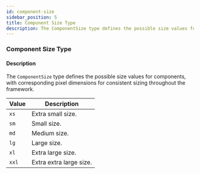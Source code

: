 ```yaml
---
id: component-size
sidebar_position: 5
title: Component Size Type
description: The ComponentSize type defines the possible size values for components, with corresponding pixel dimensions for consistent sizing throughout the framework.  
---
```


### Component Size Type

#### Description  
The `ComponentSize` type defines the possible size values for components, with corresponding pixel dimensions for consistent sizing throughout the framework.  

| Value  | Description          | 
|--------|----------------------|
| `xs` | Extra small size.    | 
| `sm` | Small size.          | 
| `md` | Medium size.         | 
| `lg` | Large size.          | 
| `xl` | Extra large size.    | 
| `xxl` | Extra extra large size. | 